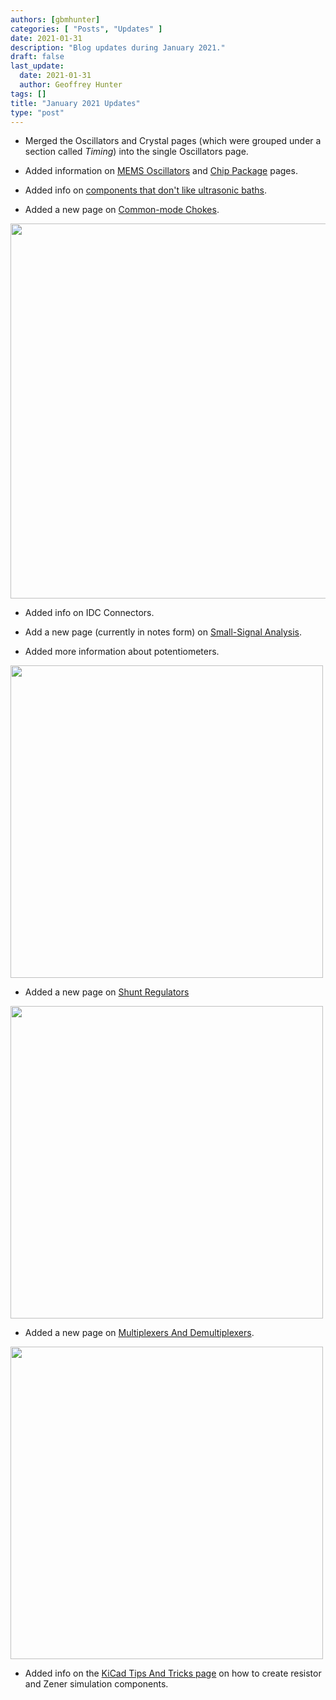 ```yaml
---
authors: [gbmhunter]
categories: [ "Posts", "Updates" ]
date: 2021-01-31
description: "Blog updates during January 2021."
draft: false
last_update:
  date: 2021-01-31
  author: Geoffrey Hunter
tags: []
title: "January 2021 Updates"
type: "post"
---
```



* Merged the Oscillators and Crystal pages (which were grouped under a section called _Timing_) into the single Oscillators page.

* Added information on [MEMS Oscillators](/electronics/components/oscillators/#mems-oscillators) and [Chip Package](/pcb-design/component-packages/chip-eia-component-packages) pages.

* Added info on [components that don't like ultrasonic baths](/electronics/tools/#ultrasonic-cleaners).

* Added a new page on [Common-mode Chokes](/electronics/components/common-mode-chokes).

<Image src={common_mode_choke_screenshot} width="600px"></Image>

* Added info on IDC Connectors.

* Add a new page (currently in notes form) on [Small-Signal Analysis](/electronics/circuit-design/small-signal-analysis).

* Added more information about potentiometers.

<Image src={potentiometers_screenshot} width="500px"></Image>

* Added a new page on [Shunt Regulators](/electronics/components/power-regulators/shunt-regulators)

<Image src={shunt_regulators_screenshot} width="500px"></Image>

* Added a new page on [Multiplexers And Demultiplexers](/electronics/components/multiplexers-and-demultiplexers).

<Image src={multiplexers_screenshot} width="500px"></Image>

* Added info on the [KiCad Tips And Tricks page](/electronics/general/kicad/kicad-tips-and-tricks) on how to create resistor and Zener simulation components.
